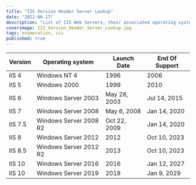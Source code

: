 ```yaml
---
title: "IIS Version Header Server Lookup"
date: "2022-06-17"
description: "List of IIS Web Servers, their associated operating system version releases, the corresponding launch dates and end-of-support dates. These can be useful for fingerprinting Window Servers when you find an HTTP Header Showing an ISS Version on an assessment."
coverimage: IIS_Version_Header_Server_Lookup.jpg
tags: enumeration, iis
published: true
---
```



| Version | Operating system | Launch Date | End Of Support |
| --- | --- | --- | --- |
| IIS 4 | Windows NT 4 | 1996 | 2006 |
| IIS 5 | Windows 2000 | 1999 | 2010 |
| IIS 6 | Windows Server 2003 | May 28, 2003 | Jul 14, 2015 |
| IIS 7 | Windows Server 2008 | May 6, 2008 | Jan 14, 2020 |
| IIS 7.5 | Windows Server 2008 R2 | Oct 22, 2009 | Jan 14, 2020 |
| IIS 8 | Windows Server 2012 | 2012 | Oct 10, 2023 |
| IIS 8.5 | Windows Server 2012 R2 | 2013 | Oct 10, 2023 |
| IIS 10 | Windows Server 2016 | 2016 | Jan 12, 2027 |
| IIS 10 | Windows Server 2019 | 2018 | Jan 9, 2029 |